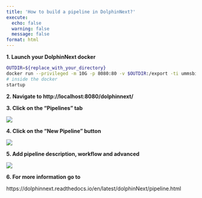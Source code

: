 ```yaml
---
title: 'How to build a pipeline in DolphinNext?'
execute:
  echo: false
  warning: false
  message: false
format: html
---
```


**1. Launch your DolphinNext docker**

```bash
OUTDIR=${replace_with_your_directory}
docker run --privileged -m 10G -p 8080:80 -v $OUTDIR:/export -ti ummsbiocore/dolphinnext-studio /bin/bash
# inside the docker
startup
```

**2. Navigate to http://localhost:8080/dolphinnext/**

**3. Click on the "Pipelines" tab**

![](https://ajeuwbhvhr.cloudimg.io/colony-recorder.s3.amazonaws.com/files/2023-08-10/4564996b-31da-497f-8314-6a93835d6ba9/screenshot.png?tl_px=0,0&br_px=774,433&force_format=png&width=560.0)

**4. Click on the "New Pipeline" button**

![](https://ajeuwbhvhr.cloudimg.io/colony-recorder.s3.amazonaws.com/files/2023-08-10/f86e7417-d5cc-4e85-9166-317508091960/user_cropped_screenshot.jpeg?tl_px=0,0&br_px=1075,600&force_format=png&width=560.0&wat_scale=50&wat=1&wat_opacity=0.7&wat_gravity=northwest&wat_url=https://colony-recorder.s3.us-west-1.amazonaws.com/images/watermarks/FB923C_standard.png&wat_pad=5,102)

**5. Add pipeline description, workflow and advanced **

![](https://ajeuwbhvhr.cloudimg.io/colony-recorder.s3.amazonaws.com/files/2023-08-10/335c2b99-c9df-4f82-bd03-514cc155461e/user_cropped_screenshot.jpeg?tl_px=0,0&br_px=1590,615&force_format=png&width=560.0)

**6. For more information go to **

https://dolphinnext.readthedocs.io/en/latest/dolphinNext/pipeline.html
